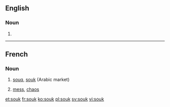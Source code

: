 ==English==
{{wikipedia}}

===Noun===
{{en-noun}}

# {{alternative spelling of|souq}}

----

==French==

===Noun===
{{fr-noun|m}}

# [[souq]], [[#English|souk]] (Arabic market)
# {{context|figurative|colloquial|lang=fr}} [[mess]], [[chaos]]

[[et:souk]]
[[fr:souk]]
[[ko:souk]]
[[pl:souk]]
[[sv:souk]]
[[vi:souk]]